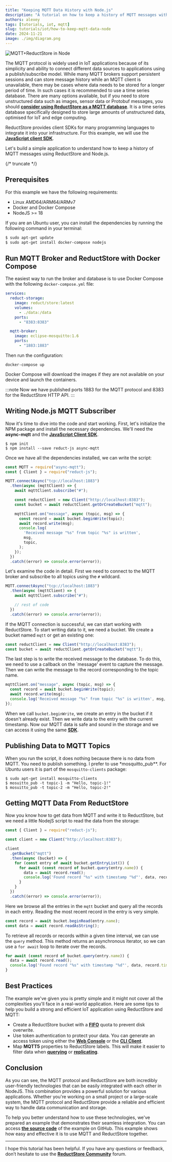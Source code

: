 ```yaml
---
title: "Keeping MQTT Data History with Node.js"
description: "A tutorial on how to keep a history of MQTT messages with Node.js by using the ReductStore Client SDK for JavaScript."
authors: alexey
tags: [tutorials, iot, mqtt]
slug: tutorials/iot/how-to-keep-mqtt-data-node
date: 2024-11-21
image: ./img/diagram.png
---
```


![MQTT+ReductStore in Node](./img/diagram.png)

The MQTT protocol is widely used in IoT applications because of its simplicity and ability to connect different data sources to applications using a publish/subscribe model. While many MQTT brokers support persistent sessions and can store message history while an MQTT client is unavailable, there may be cases where data needs to be stored for a longer period of time. In such cases it is recommended to use a time series database. There are many options available, but if you need to store unstructured data such as images, sensor data or Protobuf messages, you should [**consider using ReductStore as a MQTT database**](/). It is a time series database specifically designed to store large amounts of unstructured data, optimised for IoT and edge computing.

ReductStore provides client SDKs for many programming languages to integrate it into your infrastructure. For this example, we will use the [**JavaScript client SDK**](https://github.com/reductstore/reduct-js).

Let's build a simple application to understand how to keep a history of MQTT messages using ReductStore and Node.js.

{/* truncate */}

## Prerequisites

For this example we have the following requirements:

- Linux AMD64/ARM64/ARMv7
- Docker and Docker Compose
- NodeJS >= 18

If you are an Ubuntu user, you can install the dependencies by running the following command in your terminal:

```bash
$ sudo apt-get update
$ sudo apt-get install docker-compose nodejs
```

## Run MQTT Broker and ReductStore with Docker Compose

The easiest way to run the broker and database is to use Docker Compose with the following `docker-compose.yml` file:

```yaml
services:
  reduct-storage:
    image: reduct/store:latest
    volumes:
      - ./data:/data
    ports:
      - "8383:8383"

  mqtt-broker:
    image: eclipse-mosquitto:1.6
    ports:
      - "1883:1883"
```

Then run the configuration:

```
docker-compose up
```

Docker Compose will download the images if they are not available on your device and launch the containers.

:::note
Now we have published ports 1883 for the MQTT protocol and 8383 for the ReductStore HTTP API.
:::

## Writing Node.js MQTT Subscriber

Now it's time to dive into the code and start working. First, let's initialize the NPM package and install the necessary dependencies. We'll need the **async-mqtt** and the [**JavaScript Client SDK**](https://www.npmjs.com/package/reduct-js).

```
$ npm init
$ npm install --save reduct-js async-mqtt
```

Once we have all the dependencies installed, we can write the script:

```jsx
const MQTT = require("async-mqtt");
const { Client } = require("reduct-js");

MQTT.connectAsync("tcp://localhost:1883")
  .then(async (mqttClient) => {
    await mqttClient.subscribe("#");

    const reductClient = new Client("http://localhost:8383");
    const bucket = await reductClient.getOrCreateBucket("mqtt");

    mqttClient.on("message", async (topic, msg) => {
      const record = await bucket.beginWrite(topic);
      await record.write(msg);
      console.log(
        'Received message "%s" from topic "%s" is written',
        msg,
        topic,
      );
    });
  })
  .catch((error) => console.error(error));
```

Let's examine the code in detail. First we need to connect to the MQTT broker and subscribe to all topics using the `#` wildcard.

```jsx
MQTT.connectAsync("tcp://localhost:1883")
  .then(async (mqttClient) => {
    await mqttClient.subscribe("#");

    // rest of code
  })
  .catch((error) => console.error(error));
```

If the MQTT connection is successful, we can start working with ReductStore. To start writing data to it, we need a bucket. We create a bucket named `mqtt` or get an existing one:

```jsx
const reductClient = new Client("http://localhost:8383");
const bucket = await reductClient.getOrCreateBucket("mqtt");
```

The last step is to write the received message to the database. To do this, we need to use a callback on the `message' event to capture the message. Then we can write the message to the record corresponding to the topic name.

```jsx
mqttClient.on("message", async (topic, msg) => {
  const record = await bucket.beginWrite(topic);
  await record.write(msg);
  console.log('Received message "%s" from topic "%s" is written', msg, topic);
});
```

When we call `bucket.beginWrite`, we create an entry in the bucket if it doesn't already exist. Then we write data to the entry with the current timestamp. Now our MQTT data is safe and sound in the storage and we can access it using the same [**SDK**](https://github.com/reductstore/reduct-js).

## Publishing Data to MQTT Topics

When you run the script, it does nothing because there is no data from MQTT. You need to publish something. I prefer to use \*mosquitto_pub\*\*. For Ubuntu users it is part of the `mosquitto-clients` package:

```
$ sudo apt-get install mosquitto-clients
$ mosuitto_pub -t topic-1 -m "Hello, topic-1!"
$ mosuitto_pub -t topic-2 -m "Hello, topic-2!"
```

## Getting MQTT Data From ReductStore

Now you know how to get data from MQTT and write it to ReductStore, but we need a little NodejS script to read the data from the storage:

```jsx
const { Client } = require("reduct-js");

const client = new Client("http://localhost:8383");

client
  .getBucket("mqtt")
  .then(async (bucket) => {
    for (const entry of await bucket.getEntryList()) {
      for await (const record of bucket.query(entry.name)) {
        data = await record.read();
        console.log('Found record "%s" with timestamp "%d"', data, record.time);
      }
    }
  })
  .catch((error) => console.error(error));
```

Here we browse all the entries in the `mqtt` bucket and query all the records in each entry. Reading the most recent record in the entry is very simple.

```jsx
const record = await bucket.beginRead(entry.name);
const data = await record.readAsString();
```

To retrieve all records or records within a given time interval, we can use the `query` method. This method returns an asynchronous iterator, so we can use a `for await` loop to iterate over the records.

```jsx
for await (const record of bucket.query(entry.name)) {
  data = await record.read();
  console.log('Found record "%s" with timestamp "%d"', data, record.time);
}
```

## Best Practices

The example we've given you is pretty simple and it might not cover all the complexities you'll face in a real-world application. Here are some tips to help you build a strong and efficient IoT application using ReductStore and MQTT:

- Create a ReductStore bucket with a **[FIFO](/docs/guides/buckets#quota-type)** quota to prevent disk overwrite.
- Use token authentication to protect your data. You can generate an access token using either the **[Web Console](https://github.com/reductstore/web-console)** or the **[CLI Client](https://github.com/reductstore/reduct-cli)**.
- Map **MQTT5** properties to ReductStore labels. This will make it easier to filter data when **[querying](/docs/guides/data-querying)** or **[replicating](/docs/guides/data-replication)**.

## Conclusion

As you can see, the MQTT protocol and ReductStore are both incredibly user-friendly technologies that can be easily integrated with each other in NodeJS. This combination provides a powerful solution for various applications. Whether you're working on a small project or a large-scale system, the MQTT protocol and ReductStore provide a reliable and efficient way to handle data communication and storage.

To help you better understand how to use these technologies, we've prepared an example that demonstrates their seamless integration. You can access **[the source code](https://github.com/reductstore/reduct-mqtt-example)** of the example on GitHub. This example shows how easy and effective it is to use MQTT and ReductStore together.

---

I hope this tutorial has been helpful. If you have any questions or feedback, don’t hesitate to use the [**ReductStore Community**](https://community.reduct.store) forum.
